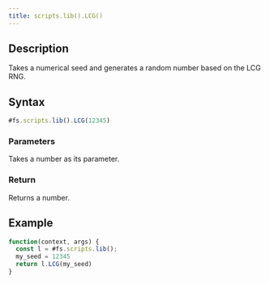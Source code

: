 ```yaml
---
title: scripts.lib().LCG()
---
```


## Description

Takes a numerical seed and generates a random number based on the LCG RNG.

## Syntax

```js
#fs.scripts.lib().LCG(12345)
```

### Parameters

Takes a number as its parameter.

### Return

Returns a number.

## Example

```js
function(context, args) {
  const l = #fs.scripts.lib();
  my_seed = 12345
  return l.LCG(my_seed)
}
```
